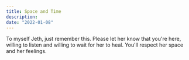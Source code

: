 ```yaml
---
title: Space and Time
description:
date: "2022-01-08"
---
```


To myself Jeth, just remember this. Please let her know that you're here, willing to listen and willing to wait for her to heal. You'll respect her space and her feelings.
